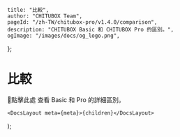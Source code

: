 
	title: "比較",
	author: "CHITUBOX Team",
	pageId: "/zh-TW/chitubox-pro/v1.4.0/comparison",
	description: "CHITUBOX Basic 和 CHITUBOX Pro 的區別。",
	ogImage: "/images/docs/og_logo.png",
};

# 比較

<SpanA href="https://www.chitubox.com/zh-Hans/page/chitubox-vs">📃點擊此處</SpanA> 查看 Basic 和 Pro 的詳細區別。

	<DocsLayout meta={meta}>{children}</DocsLayout>
);
